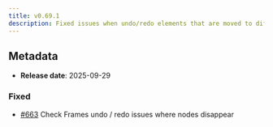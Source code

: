 ```yaml
---
title: v0.69.1
description: Fixed issues when undo/redo elements that are moved to different containers (frames)
---
```


## Metadata

- **Release date**: 2025-09-29

### Fixed

- [#663](https://github.com/InditexTech/weavejs/issues/663) Check Frames undo / redo issues where nodes disappear
